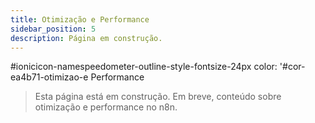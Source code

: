 ```yaml
---
title: Otimização e Performance
sidebar_position: 5
description: Página em construção.
---
```



#ionicicon-namespeedometer-outline-style-fontsize-24px color: '#cor-ea4b71-otimizao-e Performance

> Esta página está em construção. Em breve, conteúdo sobre otimização e performance no n8n.
